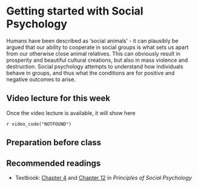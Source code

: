 # Getting started with Social Psychology

Humans have been described as 'social animals' - it can plausibly be argued that our ability to cooperate in social groups is what sets us apart from our otherwise close animal relatives. This can obviously result in prosperity and beautiful cultural creations, but also in mass violence and destruction. Social psychology attempts to understand how individuals behave in groups, and thus what the conditions are for positive and negative outcomes to arise.

## Video lecture for this week

Once the video lecture is available, it will show here

`r video_code("NOTFOUND")`

## Preparation before class



## Recommended readings

* Textbook: [Chapter 4](https://open.lib.umn.edu/socialpsychology/part/chapter-4-the-self/) and [Chapter 12](https://open.lib.umn.edu/socialpsychology/part/chapter-12-stereotypes-prejudice-and-discrimination/) in *Principles of Social Psychology*




